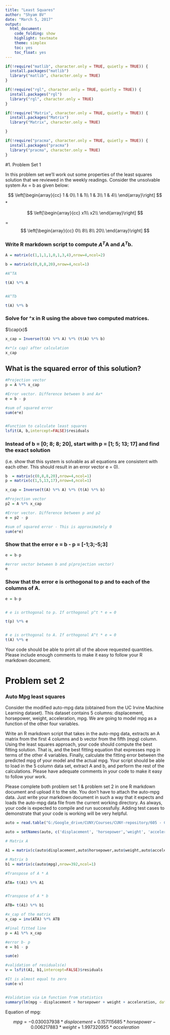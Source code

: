 ```yaml
---
title: "Least Squares"
author: "Shyam BV"
date: "March 5, 2017"
output:
  html_document:
    code_folding: show
    highlight: textmate
    theme: simplex
    toc: yes
    toc_float: yes
---
```



```r
if(!require("matlib", character.only = TRUE, quietly = TRUE)) {
  install.packages("matlib")
  library("matlib", character.only = TRUE)
}

if(!require("rgl", character.only = TRUE, quietly = TRUE)) {
  install.packages("rgl")
  library("rgl", character.only = TRUE)
}

if(!require("Matrix", character.only = TRUE, quietly = TRUE)) {
  install.packages("Matrix")
  library("Matrix", character.only = TRUE)

}

if(!require("pracma", character.only = TRUE, quietly = TRUE)) {
  install.packages("pracma")
  library("pracma", character.only = TRUE)
}


```



#1. Problem Set 1

In this problem set we'll work out some properties of the least squares solution that we
reviewed in the weekly readings. Consider the unsolvable system Ax = b as given below:



$$
\left[\begin{array}{cc} 
1 & 0\\
1 & 1\\
1 & 3\\
1 & 4\\
\end{array}\right] 
$$
*

$$
\left[\begin{array}{cc} 
x1\\
x2\\
\end{array}\right] 
$$

=
$$
\left[\begin{array}{cc} 
0\\
8\\
8\\
20\\
\end{array}\right] 
$$

### Write R markdown script to compute $A^T$A and $A^T$b.


```r

A = matrix(c(1,1,1,1,0,1,3,4),nrow=4,ncol=2)

b = matrix(c(0,8,8,20),nrow=4,ncol=1)

#A^TA

t(A) %*% A


#A^Tb

t(A) %*% b

```


### Solve for ^x in R using the above two computed matrices.

$\\cap(x)$

```r

x_cap = Inverse(t(A) %*% A) %*% (t(A) %*% b)

#x*(x cap) after calculation
x_cap
```


## What is the squared error of this solution?

```r

#Projection vector
p = A %*% x_cap

#Error vector. Difference between b and Ax*
e = b - p

#sum of squared error
sum(e*e)


#Function to calculate least squares
lsfit(A, b,intercept=FALSE)$residuals

```


### Instead of b = [0; 8; 8; 20], start with p = [1; 5; 13; 17] and find the exact solution
(i.e. show that this system is solvable as all equations are consistent with each other. This should result in an error vector e = 0).



```r
b  = matrix(c(0,8,8,20),nrow=4,ncol=1)
p = matrix(c(1,5,13,17),nrow=4,ncol=1)

x_cap = Inverse(t(A) %*% A) %*% (t(A) %*% b)

#Projection vector
p2 = A %*% x_cap

#Error vector. Difference between p and p2
e = p2 - p

#sum of squared error - This is approximately 0
sum(e*e)

```

### Show that the error e = b - p = [-1;3;-5;3]

```r

e = b-p

#error vector between b and p(projection vector)
e

```

### Show that the error e is orthogonal to p and to each of the columns of A.


```r
e = b-p


# e is orthogonal to p. If orthogonal p^t * e = 0

t(p) %*% e


# e is orthogonal to A. If orthogonal A^t * e = 0
t(A) %*% e


```

Your code should be able to print all of the above requested quantities. Please include enough comments to make it easy to follow your R markdown document.




# Problem set 2

### Auto Mpg least squares

Consider the modified auto-mpg data (obtained from the UC Irvine Machine Learning
dataset). This dataset contains 5 columns: displacement, horsepower, weight, acceleration,
mpg. We are going to model mpg as a function of the other four variables.

Write an R markdown script that takes in the auto-mpg data, extracts an A matrix
from the first 4 columns and b vector from the fifth (mpg) column. Using the least squares
approach, your code should compute the best fitting solution. That is, and the best fitting
equation that expresses mpg in terms of the other 4 variables. Finally, calculate the fitting
error between the predicted mpg of your model and the actual mpg. Your script should
be able to load in the 5 column data set, extract A and b, and perform the rest of the
calculations. Please have adequate comments in your code to make it easy to follow your
work.

Please complete both problem set 1 & problem set 2 in one R markdown document
and upload it to the site. You don't have to attach the auto-mpg data. Just write your
markdown document in such a way that it expects and loads the auto-mpg data file from the current working directory. As always, your code is expected to compile and run successfully.
Adding test cases to demonstrate that your code is working will be very helpful.



```r

auto = read.table("G:/Google_drive/CUNY/Courses/CUNY-repository/605 - Computational Mathematics/Wek 5 - Least Squares/data/auto-mpg.data",header = FALSE)

auto = setNames(auto, c('displacement', 'horsepower','weight', 'acceleration','mpg'))

# Matrix A

A1 = matrix(c(auto$displacement,auto$horsepower,auto$weight,auto$acceleration),nrow=392,ncol=4)

# Matrix b
b1 = matrix(c(auto$mpg),nrow=392,ncol=1)

#Transpose of A * A

ATA= t(A1) %*% A1 


#Transpose of A * b

ATB= t(A1) %*% b1

#x_cap of the matrix
x_cap = inv(ATA) %*% ATB

#Final fitted line
p = A1 %*% x_cap

#error b- p
e = b1 - p

sum(e)

#validation of residuals(e)
v = lsfit(A1, b1,intercept=FALSE)$residuals

#It is almost equal to zero
sum(e-v)


#Validation via Lm function from statistics
summary(lm(mpg ~ displacement + horsepower + weight + acceleration, data = auto))


```
Equation of mpg:

$$mpg = -0.030037938 * displacement + 0.157115685 * horsepower -0.006217883 *weight +1.997320955* acceleration $$



